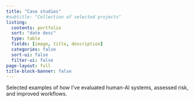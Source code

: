 ```yaml
---
title: "Case studies"
#subtitle: "Collection of selected projects"
listing:
  contents: portfolio
  sort: "date desc"
  type: table
  fields: [image, title, description]
  categories: false
  sort-ui: false
  filter-ui: false
page-layout: full 
title-block-banner: false
---
```


Selected examples of how I've evaluated human-AI systems, assessed risk, and improved workflows.
